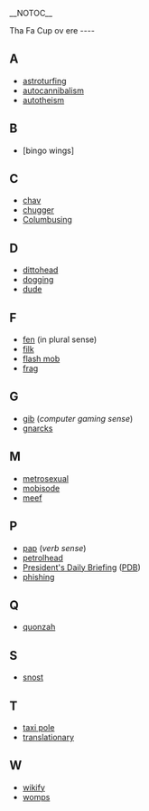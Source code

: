 __NOTOC__
 	
Tha Fa Cup ov ere 	
---- 	
==A== 	
*[[astroturfing]] 	
*[[autocannibalism]]
*[[autotheism]]

==B== 	
*[bingo wings]

==C== 	
*[[chav]] 	
*[[chugger]]
*[[Columbusing]]

==D== 	
*[[dittohead]] 	
*[[dogging]] 
*[[dude]]	
 	
==F== 	
*[[fen]] (in plural sense) 	
*[[filk]]
*[[flash mob]] 	
*[[frag]] 	
 	
==G== 	
*[[gib]] (''computer gaming sense'')
*[[gnarcks]]

==M== 	
*[[metrosexual]]
*[[mobisode]]
*[[meef]]

==P== 	
*[[pap]] (''verb sense'') 	
*[[petrolhead]] 	
*[[President's Daily Briefing]] ([[PDB]]) 	
*[[phishing]] 	
 	
==Q== 	
*[[quonzah]] 	
 	
==S==
*[[snost]]

==T== 	
*[[taxi pole]] 	
*[[translationary]]

==W== 	
*[[wikify]]
*[[womps]]